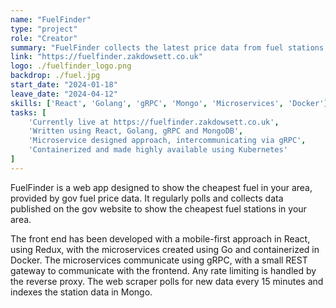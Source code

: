 ```yaml
---
name: "FuelFinder"
type: "project"
role: "Creator"
summary: "FuelFinder collects the latest price data from fuel stations aking data provided by fuel companies in order to make users more aware of fuel prices in their area to help save them money."
link: "https://fuelfinder.zakdowsett.co.uk"
logo: ./fuelfinder_logo.png
backdrop: ./fuel.jpg
start_date: "2024-01-18"
leave_date: "2024-04-12"
skills: ['React', 'Golang', 'gRPC', 'Mongo', 'Microservices', 'Docker']
tasks: [
    'Currently live at https://fuelfinder.zakdowsett.co.uk',
    'Written using React, Golang, gRPC and MongoDB',
    'Microservice designed approach, intercommunicating via gRPC',
    'Containerized and made highly available using Kubernetes'
]
---
```

FuelFinder is a web app designed to show the cheapest fuel in your area, provided by gov fuel price data. It regularly
polls and collects data published on the gov website to show the cheapest fuel stations in your area. 

The front end has been developed with a mobile-first approach in React, using Redux, with the microservices created using
Go and containerized in Docker. The microservices communicate using gRPC, with a small REST gateway to communicate with 
the frontend. Any rate limiting is handled by the reverse proxy. The web scraper polls for new data every 15 minutes and
indexes the station data in Mongo.